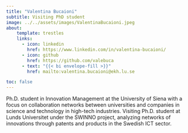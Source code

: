 ```yaml
---
title: "Valentina Bucaioni"
subtitle: Visiting PhD student
image: ../../assets/images/ValentinaBucaioni.jpeg
about:
    template: trestles
    links:
      - icon: linkedin
        href: https://www.linkedin.com/in/valentina-bucaioni/
      - icon: github
        href: https://github.com/valebuca
      - text: "{{< bi envelope-fill >}}"
        href: mailto:valentina.bucaioni@ekh.lu.se

toc: false
---
```

Ph.D. student in Innovation Management at the University of Siena with a focus on collaboration networks between universities and companies in science and technology in high-tech industries.
Visiting Ph.D. student at Lunds Universitet under the SWINNO project, analyzing networks of innovations through patents and products in the Swedish ICT sector.
